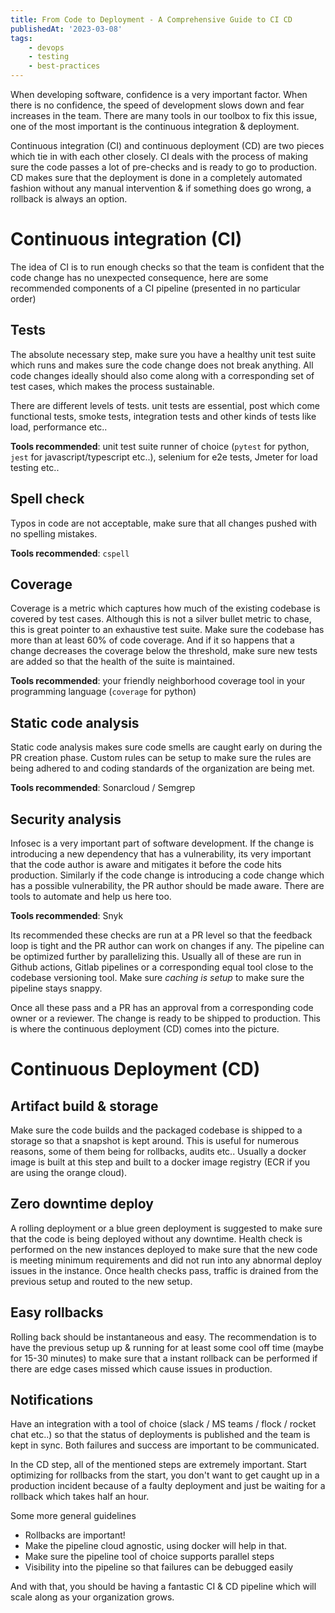 ```yaml
---
title: From Code to Deployment - A Comprehensive Guide to CI CD
publishedAt: '2023-03-08'
tags:
    - devops
    - testing
    - best-practices
---
```


When developing software, confidence is a very important factor. When there is no confidence, the speed of development slows down and fear increases in the team. There are many tools in our toolbox to fix this issue, one of the most important is the continuous integration & deployment.

Continuous integration (CI) and continuous deployment (CD) are two pieces which tie in with each other closely. CI deals with the process of making sure the code passes a lot of pre-checks and is ready to go to production. CD makes sure that the deployment is done in a completely automated fashion without any manual intervention & if something does go wrong, a rollback is always an option.

# Continuous integration (CI)

The idea of CI is to run enough checks so that the team is confident that the code change has no unexpected consequence, here are some recommended components of a CI pipeline (presented in no particular order)

## Tests

The absolute necessary step, make sure you have a healthy unit test suite which runs and makes sure the code change does not break anything. All code changes ideally should also come along with a corresponding set of test cases, which makes the process sustainable.

There are different levels of tests. unit tests are essential, post which come functional tests, smoke tests, integration tests and other kinds of tests like load, performance etc..

**Tools recommended**: unit test suite runner of choice (`pytest` for python, `jest` for javascript/typescript etc..), selenium for e2e tests, Jmeter for load testing etc..

## Spell check

Typos in code are not acceptable, make sure that all changes pushed with no spelling mistakes.

**Tools recommended**: `cspell`

## Coverage

Coverage is a metric which captures how much of the existing codebase is covered by test cases. Although this is not a silver bullet metric to chase, this is great pointer to an exhaustive test suite. Make sure the codebase has more than at least 60% of code coverage. And if it so happens that a change decreases the coverage below the threshold, make sure new tests are added so that the health of the suite is maintained.

**Tools recommended**: your friendly neighborhood coverage tool in your programming language (`coverage` for python)

## Static code analysis

Static code analysis makes sure code smells are caught early on during the PR creation phase. Custom rules can be setup to make sure the rules are being adhered to and coding standards of the organization are being met.

**Tools recommended**: Sonarcloud / Semgrep

## Security analysis

Infosec is a very important part of software development. If the change is introducing a new dependency that has a vulnerability, its very important that the code author is aware and mitigates it before the code hits production. Similarly if the code change is introducing a code change which has a possible vulnerability, the PR author should be made aware. There are tools to automate and help us here too.

**Tools recommended**: Snyk

Its recommended these checks are run at a PR level so that the feedback loop is tight and the PR author can work on changes if any. The pipeline can be optimized further by parallelizing this. Usually all of these are run in Github actions, Gitlab pipelines or a corresponding equal tool close to the codebase versioning tool. Make sure _caching is setup_ to make sure the pipeline stays snappy.

Once all these pass and a PR has an approval from a corresponding code owner or a reviewer. The change is ready to be shipped to production. This is where the continuous deployment (CD) comes into the picture.

# Continuous Deployment (CD)

## Artifact build & storage

Make sure the code builds and the packaged codebase is shipped to a storage so that a snapshot is kept around. This is useful for numerous reasons, some of them being for rollbacks, audits etc.. Usually a docker image is built at this step and built to a docker image registry (ECR if you are using the orange cloud).

## Zero downtime deploy

A rolling deployment or a blue green deployment is suggested to make sure that the code is being deployed without any downtime. Health check is performed on the new instances deployed to make sure that the new code is meeting minimum requirements and did not run into any abnormal deploy issues in the instance. Once health checks pass, traffic is drained from the previous setup and routed to the new setup.

## Easy rollbacks

Rolling back should be instantaneous and easy. The recommendation is to have the previous setup up & running for at least some cool off time (maybe for 15-30 minutes) to make sure that a instant rollback can be performed if there are edge cases missed which cause issues in production.

## Notifications

Have an integration with a tool of choice (slack / MS teams / flock / rocket chat etc..) so that the status of deployments is published and the team is kept in sync. Both failures and success are important to be communicated.

In the CD step, all of the mentioned steps are extremely important. Start optimizing for rollbacks from the start, you don't want to get caught up in a production incident because of a faulty deployment and just be waiting for a rollback which takes half an hour.

Some more general guidelines

-   Rollbacks are important!
-   Make the pipeline cloud agnostic, using docker will help in that.
-   Make sure the pipeline tool of choice supports parallel steps
-   Visibility into the pipeline so that failures can be debugged easily

And with that, you should be having a fantastic CI & CD pipeline which will scale along as your organization grows.
